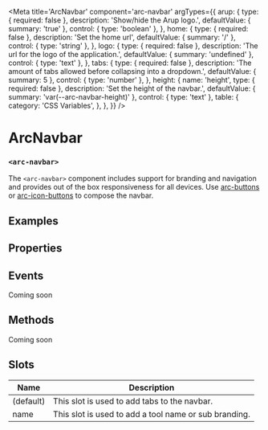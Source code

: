 
<Meta
title='ArcNavbar'
component='arc-navbar'
argTypes={{
   arup: {
     type: { required: false },
     description: 'Show/hide the Arup logo.',
     defaultValue: { summary: 'true' },
     control: { type: 'boolean' },
   },
   home: {
     type: { required: false },
     description: 'Set the home url',
     defaultValue: { summary: '/' },
     control: { type: 'string' },
   },
   logo: {
     type: { required: false },
     description: 'The url for the logo of the application.',
     defaultValue: { summary: 'undefined' },
     control: { type: 'text' },
   },
   tabs: {
     type: { required: false },
     description: 'The amount of tabs allowed before collapsing into a dropdown.',
     defaultValue: { summary: 5 },
     control: { type: 'number' },
   },
   height: {
    name: 'height',
    type: { required: false },
    description: 'Set the height of the navbar.',
    defaultValue: { summary: 'var(--arc-navbar-height)' },
    control: { type: 'text' },
    table: {
    category: 'CSS Variables',
    },
   },
}} />

# ArcNavbar
### `<arc-navbar>`

The `<arc-navbar>` component includes support for branding and navigation and provides out of the box responsiveness for all devices.
Use [arc-buttons](?path=/story/arcbutton--tab) or [arc-icon-buttons](?path=/story/arciconbutton--default) to compose the navbar.

## Examples
<Canvas>
  <Story name='Default' story={stories.Default} />
</Canvas>

## Properties
<ArgsTable story='Default' />

## Events
Coming soon

## Methods
Coming soon

## Slots

| Name         | Description                                               |
|--------------|-----------------------------------------------------------|
| (default)    | This slot is used to add tabs to the navbar.              |
| name         | This slot is used to add a tool name or sub branding.     |